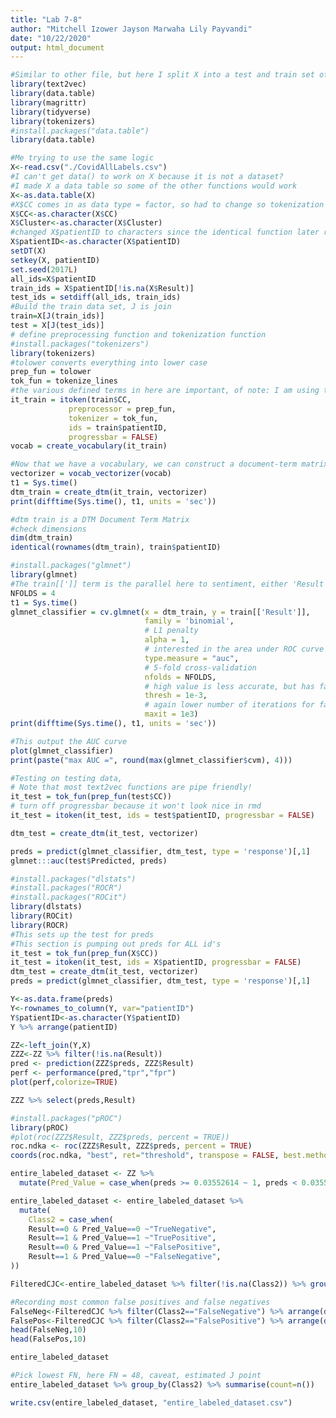 ```yaml
---
title: "Lab 7-8"
author: "Mitchell Izower Jayson Marwaha Lily Payvandi"
date: "10/22/2020"
output: html_document
---
```


```r
#Similar to other file, but here I split X into a test and train set of data, and compare how we did.
library(text2vec)
library(data.table)
library(magrittr)
library(tidyverse)
library(tokenizers)
#install.packages("data.table")
library(data.table)
```

```r
#Me trying to use the same logic
X<-read.csv("./CovidAllLabels.csv")
#I can't get data() to work on X because it is not a dataset?
#I made X a data table so some of the other functions would work
X<-as.data.table(X) 
#X$CC comes in as data type = factor, so had to change so tokenization worked
X$CC<-as.character(X$CC) 
X$Cluster<-as.character(X$Cluster)
#changed X$patientID to characters since the identical function later requires this
X$patientID<-as.character(X$patientID)
setDT(X)
setkey(X, patientID)
set.seed(2017L)
all_ids=X$patientID  
train_ids = X$patientID[!is.na(X$Result)]
test_ids = setdiff(all_ids, train_ids)   
#Build the train data set, J is join
train=X[J(train_ids)]  
test = X[J(test_ids)]
# define preprocessing function and tokenization function
#install.packages("tokenizers")
library(tokenizers)
#tolower converts everything into lower case
prep_fun = tolower 
tok_fun = tokenize_lines 
#the various defined terms in here are important, of note: I am using tokenize_lines as the tok_fun since it grabs the whole phrase, I donwloaded the tokenizers package to get more functionality
it_train = itoken(train$CC, 
             preprocessor = prep_fun, 
             tokenizer = tok_fun, 
             ids = train$patientID, 
             progressbar = FALSE)
vocab = create_vocabulary(it_train)

#Now that we have a vocabulary, we can construct a document-term matrix.
vectorizer = vocab_vectorizer(vocab)
t1 = Sys.time()
dtm_train = create_dtm(it_train, vectorizer)
print(difftime(Sys.time(), t1, units = 'sec'))

#dtm train is a DTM Document Term Matrix
#check dimensions
dim(dtm_train)  
identical(rownames(dtm_train), train$patientID)  
``` 

```r
#install.packages("glmnet")
library(glmnet)
#The train[[']] term is the parallel here to sentiment, either 'Result' or 'Predicted'.  We are training off labeled data, so choosing Result here
NFOLDS = 4
t1 = Sys.time()
glmnet_classifier = cv.glmnet(x = dtm_train, y = train[['Result']], 
                              family = 'binomial', 
                              # L1 penalty
                              alpha = 1,
                              # interested in the area under ROC curve
                              type.measure = "auc",
                              # 5-fold cross-validation
                              nfolds = NFOLDS,
                              # high value is less accurate, but has faster training
                              thresh = 1e-3,
                              # again lower number of iterations for faster training
                              maxit = 1e3)
print(difftime(Sys.time(), t1, units = 'sec'))

#This output the AUC curve
plot(glmnet_classifier)
print(paste("max AUC =", round(max(glmnet_classifier$cvm), 4)))

```
```r
#Testing on testing data,  
# Note that most text2vec functions are pipe friendly!
it_test = tok_fun(prep_fun(test$CC))
# turn off progressbar because it won't look nice in rmd
it_test = itoken(it_test, ids = test$patientID, progressbar = FALSE) 

dtm_test = create_dtm(it_test, vectorizer)

preds = predict(glmnet_classifier, dtm_test, type = 'response')[,1]
glmnet:::auc(test$Predicted, preds)
```

```r
#install.packages("dlstats")
#install.packages("ROCR")
#install.packages("ROCit") 
library(dlstats)
library(ROCit)
library(ROCR)
#This sets up the test for preds
#This section is pumping out preds for ALL id's
it_test = tok_fun(prep_fun(X$CC))
it_test = itoken(it_test, ids = X$patientID, progressbar = FALSE) 
dtm_test = create_dtm(it_test, vectorizer)
preds = predict(glmnet_classifier, dtm_test, type = 'response')[,1] 

Y<-as.data.frame(preds) 
Y<-rownames_to_column(Y, var="patientID")
Y$patientID<-as.character(Y$patientID)  
Y %>% arrange(patientID)

ZZ<-left_join(Y,X)
ZZZ<-ZZ %>% filter(!is.na(Result))
pred <- prediction(ZZZ$preds, ZZZ$Result)
perf <- performance(pred,"tpr","fpr")
plot(perf,colorize=TRUE)

ZZZ %>% select(preds,Result)

```
```r
#install.packages("pROC")
library(pROC) 
#plot(roc(ZZZ$Result, ZZZ$preds, percent = TRUE))
roc.ndka <- roc(ZZZ$Result, ZZZ$preds, percent = TRUE)
coords(roc.ndka, "best", ret="threshold", transpose = FALSE, best.method="youden")

```


```r
entire_labeled_dataset <- ZZ %>%
  mutate(Pred_Value = case_when(preds >= 0.03552614	~ 1, preds < 0.03552614	~ 0))

entire_labeled_dataset <- entire_labeled_dataset %>%
  mutate(
    Class2 = case_when(
    Result==0 & Pred_Value==0 ~"TrueNegative",
    Result==1 & Pred_Value==1 ~"TruePositive",
    Result==0 & Pred_Value==1 ~"FalsePositive",
    Result==1 & Pred_Value==0 ~"FalseNegative",
))

FilteredCJC<-entire_labeled_dataset %>% filter(!is.na(Class2)) %>% group_by(Class2,CC) %>% summarise(Count=n()) %>% ungroup()

#Recording most common false positives and false negatives
FalseNeg<-FilteredCJC %>% filter(Class2=="FalseNegative") %>% arrange(desc(Count))
FalsePos<-FilteredCJC %>% filter(Class2=="FalsePositive") %>% arrange(desc(Count))
head(FalseNeg,10)
head(FalsePos,10)

entire_labeled_dataset

#Pick lowest FN, here FN = 48, caveat, estimated J point
entire_labeled_dataset %>% group_by(Class2) %>% summarise(count=n())

write.csv(entire_labeled_dataset, "entire_labeled_dataset.csv")
```